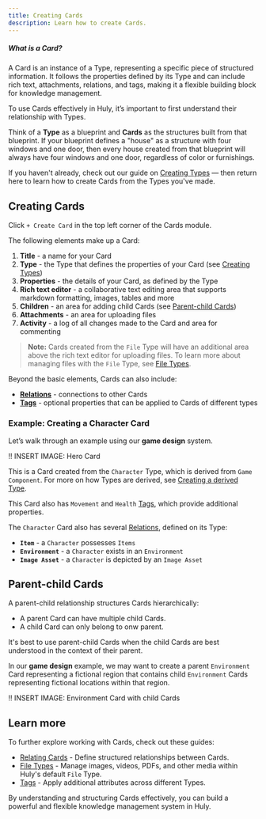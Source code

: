 ```yaml
---
title: Creating Cards
description: Learn how to create Cards.
---
```


<div className="rounded-box">
  <h5><strong>What is a Card?</strong></h5>
  <p>A Card is an instance of a Type, representing a specific piece of structured information. It follows the properties defined by its Type and can include rich text, attachments, relations, and tags, making it a flexible building block for knowledge management.</p>
</div>

To use Cards effectively in Huly, it’s important to first understand their relationship with Types.

Think of a **Type** as a blueprint and **Cards** as the structures built from that blueprint. If your blueprint defines a "house" as a structure with four windows and one door, then every house created from that blueprint will always have four windows and one door, regardless of color or furnishings.

If you haven't already, check out our guide on [Creating Types](/cards/types/creating-types) — then return here to learn how to create Cards from the Types you've made.

## Creating Cards

Click `+ Create Card` in the top left corner of the Cards module.

The following elements make up a Card:

1. **Title** - a name for your Card
2. **Type** - the Type that defines the properties of your Card (see [Creating Types](/cards/types/creating-types))
4. **Properties** - the details of your Card, as defined by the Type
5. **Rich text editor** - a collaborative text editing area that supports markdown formatting, images, tables and more
6. **Children** - an area for adding child Cards (see [Parent-child Cards](/cards/creating-cards/#parent-child-cards))
7. **Attachments** - an area for uploading files
8. **Activity** - a log of all changes made to the Card and area for commenting

> **Note:** Cards created from the `File` Type will have an additional area above the rich text editor for uploading files. To learn more about managing files with the `File` Type, see [File Types](/cards/types/file-types).

Beyond the basic elements, Cards can also include:

* **[Relations](/cards/relations/relations-overview)** - connections to other Cards
* **[Tags](/cards/tags/tags-overview)** - optional properties that can be applied to Cards of different types

### Example: Creating a Character Card

Let’s walk through an example using our **game design** system.

!! INSERT IMAGE: Hero Card

This is a Card created from the `Character` Type, which is derived from `Game Component`. For more on how Types are derived, see [Creating a derived Type](/cards/types/create-a-type/#creating-derived-types).

This Card also has `Movement` and `Health` [Tags](/cards/tags/tags-overview), which provide additional properties.

The `Character` Card also has several [Relations](/cards/relations/relations-overview), defined on its Type:
* **`Item`** - a `Character` possesses `Items`
* **`Environment`** - a `Character` exists in an `Environment`
* **`Image Asset`** - a `Character` is depicted by an `Image Asset`

## Parent-child Cards

A parent-child relationship structures Cards hierarchically:

* A parent Card can have multiple child Cards.
* A child Card can only belong to onw parent.

It's best to use parent-child Cards when the child Cards are best understood in the context of their parent.

In our **game design** example, we may want to create a parent `Environment` Card representing a fictional region that contains child `Environment` Cards representing fictional locations within that region.

!! INSERT IMAGE: Environment Card with child Cards

## Learn more

To further explore working with Cards, check out these guides:

 * [Relating Cards](/cards/relations/relating-cards) - Define structured relationships between Cards.
* [File Types](/cards/types/file-types) - Manage images, videos, PDFs, and other media within Huly's default `File` Type.
* [Tags](/cards/tags/tags-overview) - Apply additional attributes across different Types.

By understanding and structuring Cards effectively, you can build a powerful and flexible knowledge management system in Huly.